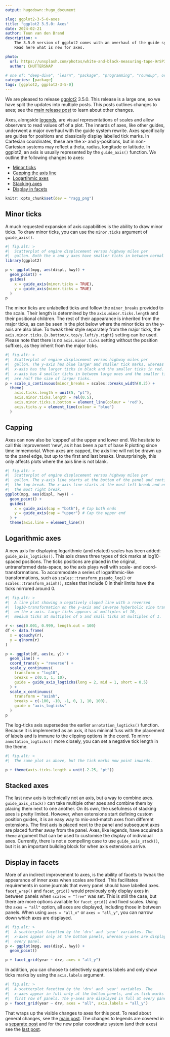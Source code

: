 ```yaml
---
output: hugodown::hugo_document

slug: ggplot2-3-5-0-axes
title: "ggplot2 3.5.0: Axes"
date: 2024-02-21
author: Teun van den Brand
description: >
    The 3.5.0 version of ggplot2 comes with an overhaul of the guide system.
    Read here what is new for axes.

photo:
  url: https://unsplash.com/photos/white-and-black-measuring-tape-9rSP3SRUYh4
  author: CHUTTERSNAP

# one of: "deep-dive", "learn", "package", "programming", "roundup", or "other"
categories: [package] 
tags: [ggplot2, ggplot2-3-5-0]
---
```


<!--
TODO:
* [x] Look over / edit the post's title in the yaml
* [x] Edit (or delete) the description; note this appears in the Twitter card
* [x] Pick category and tags (see existing with `hugodown::tidy_show_meta()`)
* [x] Find photo & update yaml metadata
* [x] Create `thumbnail-sq.jpg`; height and width should be equal
* [x] Create `thumbnail-wd.jpg`; width should be >5x height
* [x] `hugodown::use_tidy_thumbnails()`
* [ ] Add intro sentence, e.g. the standard tagline for the package
* [ ] `usethis::use_tidy_thanks()`
-->

We are pleased to release [ggplot2](https://ggplot2.tidyverse.org) 3.5.0.
This release is a large one, so we have split the updates into multiple posts.
This posts outlines changes to axes; see the [main release post](/blog/2024/02/ggplot2-3-5-0/) to learn about other changes.

Axes, alongside [legends](/blog/2024/02/ggplot2-3-5-0-legends/), are visual representations of scales and allow observers to read values off of a plot.
The innards of axes, like other guides, underwent a major overhaul with the guide system rewrite.
Axes specifically are guides for positions and classically display labelled tick marks.
In Cartesian coordinates, these are the x- and y-positions, but in non-Cartesian systems may reflect a theta, radius, longitude or latitude.
In ggplot2, an axis is usually represented by the `guide_axis()` function.
We outline the following changes to axes:

* [Minor ticks](#minor-ticks)
* [Capping the axis line](#capping)
* [Logartihmic axes](#logarithmic-axes)
* [Stacking axes](#stacked-axes)
* [Display in facets](#display-in-facets)

```r
knitr::opts_chunk$set(dev = "ragg_png")
```

## Minor ticks

A much requested expansion of axis capabilities is the ability to draw minor ticks.
To draw minor ticks, you can use the `minor.ticks` argument of `guide_axis()`.

```r
#| fig.alt: >
#|  Scatterplot of engine displacement versus highway miles per 
#|  gallon. Both the x and y axes have smaller ticks in between normal ticks.
library(ggplot2)

p <- ggplot(mpg, aes(displ, hwy)) +
  geom_point() +
  guides(
    x = guide_axis(minor.ticks = TRUE),
    y = guide_axis(minor.ticks = TRUE)
  )
p
```

The minor ticks are unlabelled ticks and follow the `minor_breaks` provided to the scale.
Their length is determined by the `axis.minor.ticks.length` and their positional children.
The rest of their appearance is inherited from the major ticks, as can be seen in the plot below where the minor ticks on the y-axis are also blue.
To tweak their style separately from the major ticks, the `axis.minor.ticks.{x.bottom/x.top/y.left/y.right}` setting can be used.
Please note that there is *no* `axis.minor.ticks` setting without the position suffixes, as they inherit from the major ticks.

```r
#| fig.alt: >
#|  Scatterplot of engine displacement versus highway miles per 
#|  gallon. The y-axis has blue larger and smaller tick marks, whereas the 
#|  x-axis has the larger ticks in black and the smaller ticks in red. The 
#|  x-axis has 4 smaller ticks in between large ones and the smaller ticks
#|  are half the size of larger ticks.
p + scale_x_continuous(minor_breaks = scales::breaks_width(0.2)) +
  theme(
    axis.ticks.length = unit(5, "pt"),
    axis.minor.ticks.length = rel(0.5),
    axis.minor.ticks.x.bottom = element_line(colour = 'red'),
    axis.ticks.y = element_line(colour = "blue")
  )
```

## Capping

Axes can now also be 'capped' at the upper and lower end.
We hesitate to call this improvement 'new', as it has been a part of base R plotting since time immemorial.
When axes are capped, the axis line will not be drawn up to the panel edge, but up to the first and last breaks.
Unsurprisingly, this only affects plots where the axis line is not blank.

```r
#| fig.alt: >
#|  Scatterplot of engine displacement versus highway miles per 
#|  gallon. The y-axis line starts at the bottom of the panel and continues to
#|  the top break. The x-axis line starts at the most left break and ends at
#|  the most right break.
ggplot(mpg, aes(displ, hwy)) +
  geom_point() +
  guides(
    x = guide_axis(cap = "both"), # Cap both ends
    y = guide_axis(cap = "upper") # Cap the upper end
  ) +
  theme(axis.line = element_line())
```

## Logarithmic axes

A new axis for displaying logarithmic (and related) scales has been added: `guide_axis_logticks()`.
This axis draws three types of tick marks at log10-spaced positions.
The ticks positions are placed in the original, untransformed data-space, so the axis plays well with scale- and coord-transformations.
To accommodate a series of logarithmic-like transformations, such as `scales::transform_pseudo_log()` or `scales::transform_asinh()`, scales that include 0 in their limits have the ticks mirrored around 0.

```r
#| fig.alt: >
#|  A line plot showing a negatively sloped line with a reversed
#|  log10-transformation on the y-axis and inverse hyberbolic sine transformation
#|  on the x-axis. Large ticks appears at multiples of 10, 
#|  medium ticks at multiples of 5 and small ticks at multiples of 1.

r <- seq(0.001, 0.999, length.out = 100)
df <- data.frame(
  x = qcauchy(r),
  y = qlnorm(r)
)

p <- ggplot(df, aes(x, y)) +
  geom_line() +
  coord_trans(y = "reverse") +
  scale_y_continuous(
    transform = "log10",
    breaks = c(0.1, 1, 10),
    guide = guide_axis_logticks(long = 2, mid = 1, short = 0.5)
  ) +
  scale_x_continuous(
    transform = "asinh",
    breaks = c(-100, -10, -1, 0, 1, 10, 100),
    guide = "axis_logticks"
  )
p
```

The log-ticks axis supersedes the earlier `annotation_logticks()` function.
Because it is implemented as an axis, it has minimal fuss with the placement of labels and is immune to the clipping options in the coord.
To mirror `annotation_logticks()` more closely, you can set a negative tick length in the theme.

```r
#| fig.alt: >
#|  The same plot as above, but the tick marks now point inwards.

p + theme(axis.ticks.length = unit(-2.25, "pt"))
```

## Stacked axes

The last new axis is technically not an axis, but a way to combine axes.
`guide_axis_stack()` can take multiple other axes and combine them by placing them next to one another.
On its own, the usefulness of stacking axes is pretty limited.
However, when extensions start defining custom position guides, it is an easy way to mix-and-match axes from different extensions.
The first axis is placed next to the panel and subsequent axes are placed further away from the panel.
Axes, like legends, have acquired a `theme` argument that can be used to customise the display of individual axes.
Currently, there is not a compelling case to use `guide_axis_stack()`, but it is an important building block for when axis extensions arrive.

## Display in facets

More of an indirect improvement to axes, is the ability of facets to tweak the appearance of inner axes when scales are fixed.
This facilitates requirements in some journals that every panel should have labelled axes.
`facet_wrap()` and `facet_grid()` would previously only display axes in between panels when `scales = "free"` was set.
This is still the case, but there are more options available for `facet_grid()` and fixed scales.
Using the `axes = "all"` option, all axes are displayed, including those in between panels.
When using `axes = "all_x"` or `axes = "all_y"`, you can narrow down which axes are displayed.

```r
#| fig.alt: >
#|  A scatterplot facetted by the 'drv' and 'year' variables. The
#|  x-axes appear only at the bottom panels, whereas y-axes are displayed for
#|  every panel.
p <- ggplot(mpg, aes(displ, hwy)) +
  geom_point()

p + facet_grid(year ~ drv, axes = "all_y")
```

In addition, you can choose to selectively suppress labels and only show ticks marks by using the `axis.labels` argument.

```r
#| fig.alt: >
#|  A scatterplot facetted by the 'drv' and 'year' variables. The
#|  x-axes appear in full only at the bottom panels, and as tick marks in the
#|  first row of panels. The y-axes are displayed in full at every panel.
p + facet_grid(year ~ drv, axes = "all", axis.labels = "all_y")
```

That wraps up the visible changes to axes for this post. To read about general changes, see the [main post](/blog/2024/02/ggplot2-3-5-0/). The changes to legends are covered in a [separate post](/blog/2024/02/ggplot2-3-5-0-legends/) and for the new polar coordinate system (and their axes) see the [last post](/blog/2024/02/ggplot2-3-5-0-coord-radial/).
